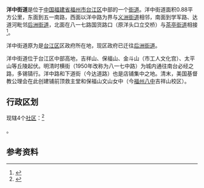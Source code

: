 {{中国乡级行政区
|景观照片文件名 = 
|景观照片描述 = 
|汉语拼音 = 
|其他语言 = 
|其他语言名称 = 
|旧称 = 
|地名出处 = 
|位置图文件名 = 
|位置图描述 = 
|自定义图片= 
|建置时间 = 
|政府驻地 = 
|毗邻 = 
|总面积 = 0.88平方公里
|总人口 = 
|总人口年份 = 
|户籍人口 = 28975人
|户籍人口年份 = 2019
|常住人口 = 
|常住人口年份 = 
|人口密度 = 
|GDP = 
|GDP年份 = 
|邮政编码 = 
|电话区号 = 591
|官方网站 = 
|网站名称 = 
|35/01/03/010/000}}
'''洋中街道'''是位于[[中华人民共和国|中国]][[福建省|福建省]][[福州市|福州市]][[台江区|台江区]]中部的一个[[街道办事处|街道]]。洋中街道面积0.88平方公里，东面到五一南路，西面以洋中路为界与[[义洲街道|义洲街道]]相邻，南面到学军路、达道河毗邻[[后洲街道|后洲街道]]，北面在八一七路国货路口（原洋头口立交桥）与[[茶亭街道|茶亭街道]]相接<ref> {{cite web |url=http://www.fzdqw.com/ShowText.asp?ToBook=1110&index=62& |title=一、洋中陆域 |accessdate=2008-08-20 |work=台江区志 |publisher=福州市地方志编纂委员会 |language=zh-hans }}{{dead link|date=2018年3月 |bot=InternetArchiveBot |fix-attempted=yes }}</ref>。

洋中街道原为是[[台江区|台江区]]区政府所在地，现区政府已迁往[[后洲街道|后洲街道]]。

洋中街道位于台江区中部高地，吉祥山、保福山、金斗山（市工人文化宫）、太平山等丘陵起伏。明清时横街（1950年改称为八一七中路）为城内通往南台必经之路，多锡锖行。洋中路和下道街（今达道路）也是店铺集中之地。清末，美国基督教公理会在此创建铺前顶救主堂和保福山文山女中（今[[福州第八中学|福州八中]]吉祥山校区）。

== 行政区划 ==
{{PAGENAMEBASE}}现辖4个[[社区_(行政区划)|社区]]：<ref>{{PRC admin/ref sgc|35/01/03/010/000}}</ref>

{{PRC admin/children|35/01/03/010/000}}。

== 参考资料 ==
{{reflist}}

{{PRC admin/navcat|35/01/03/010/000}}